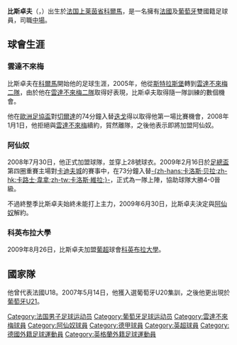 {{noteTA
|T=zh-hans:阿莫里·比绍夫;zh-hk:阿莫里·比斯卓夫;zh-tw:阿莫里·比紹夫;
|1=zh-hans:阿莫里·比绍夫;zh-hk:阿莫里·比斯卓夫;zh-tw:阿莫里·比紹夫;
|2=zh-hans:比绍夫;zh-hk:比斯卓夫;zh-tw:比紹夫;
|3=zh-hans:迭戈;zh-hk:迪亞高;zh-tw:迭戈;
}}{{Football player infobox
|          playername = 比斯卓夫<br />''Amaury Bischoff''
|               image = [[File:ABischoff.jpg|150px]]
|            fullname = Amaury Bischoff
|         dateofbirth = {{birth date and age|1987|3|31}}
|         cityofbirth = [[科爾馬|科爾馬]]
|      countryofbirth = {{FRA}}
|              height = {{height|m=1.76}}
|            position = [[中場|中場]]
|         currentclub = [[科英布拉大學足球會|科英布拉大學]]
|          clubnumber = 
|          youthclubs = [[科爾馬體育會|科爾馬]]<br />[[斯特拉斯堡足球俱乐部|斯特拉斯堡]]
|          youthyears = {{0}}<br />2005
|               clubs = [[不來梅沙洲體育俱樂部|雲達不來梅B隊]]<br />[[不來梅沙洲體育俱樂部|雲達不來梅]]<br />[[阿仙奴|阿仙奴]]<br />[[科英布拉大學足球會|科英布拉大學]]
|               years = 2005-08<br />2007-08<br />2008-09<br />2009-
|         caps(goals) = 62 (6)<br />{{0}}1 (0)<br />{{0}}1 (0)<br > {{0}}0
|       nationalyears = 2009
|        nationalteam = {{flagicon|POR}} 葡萄牙U21
| nationalcaps(goals) = {{0}}1 (1)
|            pcupdate = 2009年7月1日
|            ntupdate = 2009年7月1日
}}
'''比斯卓夫'''（'''{{lang|en|Amaury Bischoff}}'''，{{bd|1987年|3月31日|||Amaury Bischoff}}）出生於[[法国|法国]][[上莱茵省|上莱茵省]][[科爾馬|科爾馬]]，是一名擁有[[法國|法國]]及[[葡萄牙|葡萄牙]]雙國籍足球員，司職[[中場|中場]]。

==球會生涯==
===雲達不來梅===
比斯卓夫在[[科爾馬體育會|科爾馬]]開始他的足球生涯，2005年，他從[[斯特拉斯堡足球俱乐部|斯特拉斯堡]]轉到[[不來梅沙洲體育俱樂部|雲達不來梅二隊]]，由於他在[[不來梅沙洲體育俱樂部|雲達不來梅二隊]]取得好表現，比斯卓夫取得隨一隊訓練的數個機會。

他在[[歐洲足協盃|歐洲足協盃]]對[[切爾達|切爾達]]的74分鐘入替[[迭戈|迭戈]]得以取得他第一場比賽機會，2008年1月1日，他拒絕與[[不來梅沙洲體育俱樂部|雲達不來梅]]續約，貿然離隊，之後他表示即將加盟阿仙奴。

===阿仙奴===
2008年7月30日，他正式加盟球隊，並穿上28號球衣。2009年2月16日於[[英格蘭足總盃|足總盃]]第四圈重賽主場對[[卡迪夫城足球俱乐部|卡迪夫城]]的賽事中，在73分鐘入替[[卡洛斯·維拉|-{zh-hans:卡洛斯·贝拉;zh-hk:卡路士·韋拿;zh-tw:卡洛斯·維拉;}-]]，正式為一隊上陣，協助球隊大勝4-0晉級。

不過終整季比斯卓夫始終未能打上主力，2009年6月30日，比斯卓夫決定與[[阿仙奴|阿仙奴]]解約。

===科英布拉大學===
2009年8月26日，比斯卓夫加盟[[葡超|葡超]]球會[[科英布拉大學足球會|科英布拉大學]]。

==國家隊==
他曾代表法國U18。2007年5月14日，他獲入選葡萄牙U20集訓，之後他更出現於[[葡萄牙國家足球隊|葡萄牙U21]]。

{{DEFAULTSORT:Bischoff, Amaury}}

[[Category:法国男子足球运动员|Category:法国男子足球运动员]]
[[Category:葡萄牙足球运动员|Category:葡萄牙足球运动员]]
[[Category:雲達不來梅球員|Category:雲達不來梅球員]]
[[Category:阿仙奴球員|Category:阿仙奴球員]]
[[Category:德甲球員|Category:德甲球員]]
[[Category:英超球員|Category:英超球員]]
[[Category:德國外籍足球運動員|Category:德國外籍足球運動員]]
[[Category:英格蘭外籍足球運動員|Category:英格蘭外籍足球運動員]]
